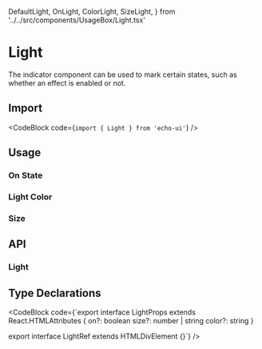   DefaultLight,
  OnLight,
  ColorLight,
  SizeLight,
} from '../../src/components/UsageBox/Light.tsx'

# Light

The indicator component can be used to mark certain states, such as whether an effect is enabled or not.

## Import

<CodeBlock code={`import { Light } from 'echo-ui'`} />

## Usage

<DefaultLight />

### On State

<OnLight />

### Light Color

<ColorLight />

### Size

<SizeLight />

## API

### Light

<LightAPITable />

## Type Declarations

<CodeBlock code={`export interface LightProps extends React.HTMLAttributes<HTMLDivElement> {
  on?: boolean
  size?: number | string
  color?: string
}

export interface LightRef extends HTMLDivElement {}`} />
